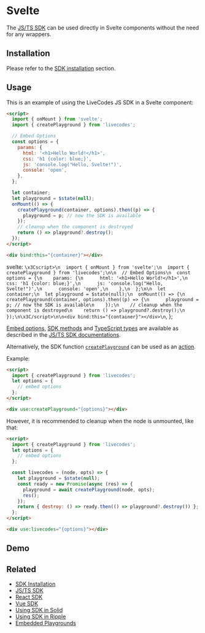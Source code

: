 # Svelte


The [JS/TS SDK](js-ts.mdx) can be used directly in Svelte components without the need for any wrappers.

## Installation

Please refer to the [SDK installation](./index.mdx#installation) section.

## Usage

This is an example of using the LiveCodes JS SDK in a Svelte component:

```html title="Component.svelte"
<script>
  import { onMount } from 'svelte';
  import { createPlayground } from 'livecodes';

  // Embed Options
  const options = {
    params: {
      html: '<h1>Hello World!</h1>',
      css: 'h1 {color: blue;}',
      js: 'console.log("Hello, Svelte!")',
      console: 'open',
    },
  };

  let container;
  let playground = $state(null);
  onMount(() => {
    createPlayground(container, options).then((p) => {
      playground = p; // now the SDK is available
    });
    // cleanup when the component is destroyed
    return () => playground?.destroy();
  });
</script>

<div bind:this="{container}"></div>
```

  svelte: `\x3Cscript>\n  import { onMount } from 'svelte';\n  import { createPlayground } from 'livecodes';\n\n  // Embed Options\n  const options = {\n    params: {\n      html: '<h1>Hello World!</h1>',\n      css: 'h1 {color: blue;}',\n      js: 'console.log("Hello, Svelte!")',\n      console: 'open',\n    },\n  };\n\n  let container;\n  let playground = $state(null);\n  onMount(() => {\n    createPlayground(container, options).then((p) => {\n      playground = p; // now the SDK is available\n    });\n    // cleanup when the component is destroyed\n    return () => playground?.destroy();\n  });\n\x3C/script>\n\n<div bind:this="{container}"></div>\n`,
};

<RunInLiveCodes params={svelteSDKDemo}></RunInLiveCodes>

[Embed options](./js-ts.mdx#embed-options), [SDK methods](./js-ts.mdx#sdk-methods) and [TypeScript types](./js-ts.mdx#typescript-types) are available as described in the [JS/TS SDK documentations](./js-ts.mdx).

Alternatively, the SDK function [`createPlayground`](./js-ts.mdx#createplayground) can be used as an [action](https://learn.svelte.dev/tutorial/actions).

Example:

```html title="Component.svelte"
<script>
  import { createPlayground } from 'livecodes';
  let options = {
    // embed options
  };
</script>

<div use:createPlayground="{options}"></div>
```

However, it is recommended to cleanup when the node is unmounted, like that:

```html title="Component.svelte"
<script>
  import { createPlayground } from 'livecodes';
  let options = {
    // embed options
  };

  const livecodes = (node, opts) => {
    let playground = $state(null);
    const ready = new Promise(async (res) => {
      playground = await createPlayground(node, opts);
      res();
    });
    return { destroy: () => ready.then(() => playground?.destroy()) };
  };
</script>

<div use:livecodes="{options}"></div>
```

## Demo

<LiveCodes params={svelteSDKDemo} height="80vh" />

## Related

- [SDK Installation](./index.mdx#installation)
- [JS/TS SDK](./js-ts.mdx)
- [React SDK](./react.mdx)
- [Vue SDK](./vue.mdx)
- [Using SDK in Solid](./solid.mdx)
- [Using SDK in Ripple](./ripple.mdx)
- [Embedded Playgrounds](../features/embeds.mdx)
